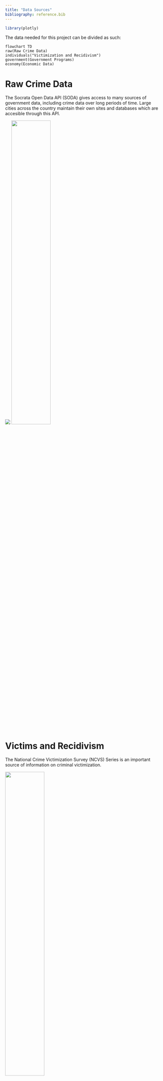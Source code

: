 ```yaml
---
title: "Data Sources"
bibliography: reference.bib
---
```

```r
library(plotly)
```

The data needed for this project can be divided as such:
```mermaid
flowchart TD
raw(Raw Crime Data)
individuals("Victimization and Recidivism")
government(Government Programs) 
economy(Economic Data)

```

# Raw Crime Data
The Socrata Open Data API (SODA) gives access to many sources of government data, including crime data over long periods of time. Large cities across the country maintain their own sites and databases which are accesible through this API.

[![](data/chicago-data-portal.png)](https://data.cityofchicago.org/)
[![](data/nyc-open-data-logo.svg){width=50%}](https://opendata.cityofnewyork.us/)

# Victims and Recidivism
The National Crime Victimization Survey (NCVS) Series is an important source of information on criminal victimization.

[![](data/NCVS-Logo.jpeg){width=50% fig-align="center"}](https://bjs.ojp.gov/data-collection/ncvs)

Other more specific studies such as "Gender, Mental Illness, and Crime in the United States" [@thompson_gender_2011] help to give more detail on why crimes were commited by getting more detail on the individuals who commited them. In addition there is a useful [dataset](https://data.ojp.usdoj.gov/Courts/NIJ-s-Recidivism-Challenge-Full-Dataset/ynf5-u8nk) published by the Department of Justice with recidivism data, meaning data specifically looking at which criminals commit crimes again once they are out of prison and which ones do not. 

# Government Programs
Detailed time-series data is not critical here, but rather an understanding of which government programs were executed at what times and by which levels of government. This information provides context to the other datasets such as those on raw crime stats. An important part of the analysis will be comparing the raw data before, during and after these government programs.

# Economic Data
Economic data can be accessed in similar ways as crime data, as the data needed for this project is maintained by the government. For example, comparing unemployment rate against crime rate could be a useful comparison. This unemployment data would be obtained from [FRED](https://fred.stlouisfed.org/). An example with data from [here](https://fred.stlouisfed.org/series/UNRATE) can be seen below. 

```r
unrate <- read.csv("../datasets/UNRATE.csv")

plot_ly(x = unrate$DATE, y = unrate$UNRATE, type = 'scatter', mode = 'lines') %>%
  layout(title = "United States Unemployment Rate Over Time",
         xaxis = list(title = "Date"),
         yaxis = list(title = "Unemployment Rate"))
```

# References
